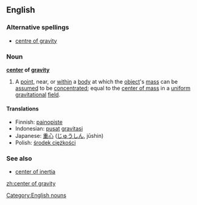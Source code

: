 {{wikipedia}}
==English==

===Alternative spellings===
*[[centre of gravity]]

===Noun===
'''[[center]] of [[gravity]]'''

# A [[point]], near, or [[within]] a [[body]] at which the [[object]]'s [[mass]] can be [[assumed]] to be [[concentrated]]; equal to the [[center of mass]] in a [[uniform]] [[gravitational]] [[field]].

====Translations====
*Finnish: [[painopiste]]
*Indonesian: [[pusat]] [[gravitasi]]
*Japanese: [[重心]] ([[じゅうしん]], jūshin)
*Polish: [[środek ciężkości]]

===See also===
*[[center of inertia]]

[[Category:English nouns]]

[[zh:center of gravity]]